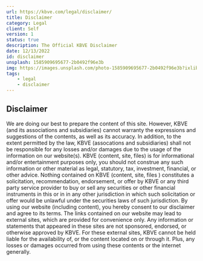 ```yaml
---
url: https://kbve.com/legal/disclaimer/
title: Disclaimer
category: Legal
client: Self
version: 1
status: true
description: The Official KBVE Disclaimer
date: 12/13/2022
id: disclaimer
unsplash: 1585909695677-2b0492f96e3b
img: https://images.unsplash.com/photo-1585909695677-2b0492f96e3b?ixlib=rb-4.0.3&ixid=MnwxMjA3fDB8MHxwaG90by1wYWdlfHx8fGVufDB8fHx8&auto=format&fit=crop&w=1770&q=80
tags:
    - legal
    - disclaimer
---
```



<MDXJS>

## Disclaimer

We are doing our best to prepare the content of this site. However, KBVE (and its associations and subsidiaries) cannot warranty the expressions
and suggestions of the contents, as well as its accuracy. In addition, to
the extent permitted by the law, KBVE (assocations and subsidiaries) shall
not be responsible for any losses and/or damages due to the usage of the
information on our website(s). KBVE (content, site, files) is for
informational and/or entertainment purposes only, you should not construe
any such information or other material as legal, statutory, tax,
investment, financial, or other advice. Nothing contained on KBVE
(content, site, files ) constitutes a solicitation, recommendation,
endorsement, or offer by KBVE or any third party service provider to buy
or sell any securities or other financial instruments in this or in in any
other jurisdiction in which such solicitation or offer would be unlawful
under the securities laws of such jurisdiction. By using our website
(including content), you hereby consent to our disclaimer and agree to its
terms. The links contained on our website may lead to external sites,
which are provided for convenience only. Any information or statements
that appeared in these sites are not sponsored, endorsed, or otherwise
approved by KBVE. For these external sites, KBVE cannot be held liable for
the availability of, or the content located on or through it. Plus, any
losses or damages occurred from using these contents or the internet
generally.

</MDXJS>
